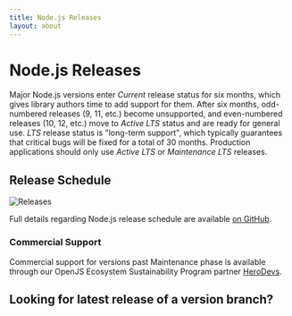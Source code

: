 ```yaml
---
title: Node.js Releases
layout: about
---
```


# Node.js Releases

Major Node.js versions enter _Current_ release status for six months, which gives library authors time to add support for them.
After six months, odd-numbered releases (9, 11, etc.) become unsupported, and even-numbered releases (10, 12, etc.) move to _Active LTS_ status and are ready for general use.
_LTS_ release status is "long-term support", which typically guarantees that critical bugs will be fixed for a total of 30 months.
Production applications should only use _Active LTS_ or _Maintenance LTS_ releases.

## Release Schedule

![Releases](https://raw.githubusercontent.com/nodejs/Release/main/schedule.svg?sanitize=true)

Full details regarding Node.js release schedule are available [on GitHub](https://github.com/nodejs/release#release-schedule).

### Commercial Support

Commercial support for versions past Maintenance phase is available through our OpenJS Ecosystem Sustainability Program partner [HeroDevs](https://herodevs.com/).

## Looking for latest release of a version branch?

<DownloadReleasesTable />
